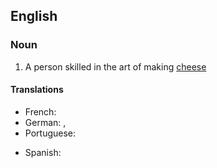==English==
{{wikipedia}}
===Noun===
{{en-noun}}

# A person skilled in the art of making [[cheese]]

====Translations====
{{trans-top|person skilled in making cheese}}
* French: {{t+|fr|fromager|m}}
* German: {{t|de|Käsemacher|m}}, {{t|de|Käser|m}}
* Portuguese: {{t|pt|queijeiro}}
{{trans-mid}}
* Spanish: {{t|es|quesero}}
{{trans-bottom}}
